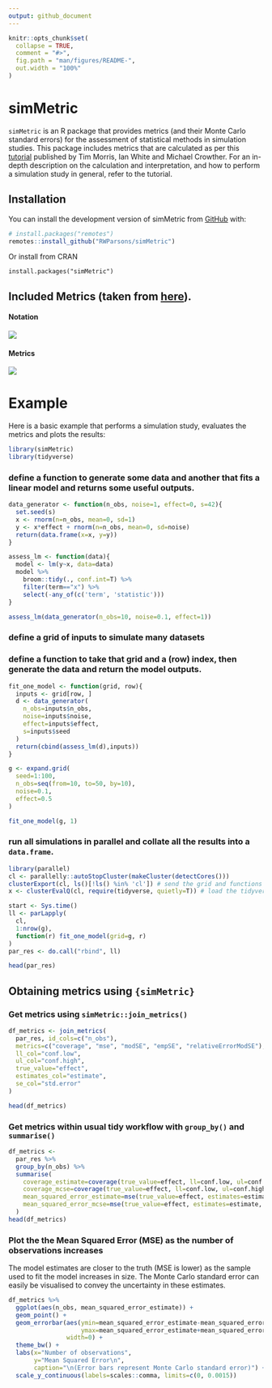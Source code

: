 ```yaml
---
output: github_document
---
```


<!-- README.md is generated from README.Rmd. Please edit that file -->

```r
knitr::opts_chunk$set(
  collapse = TRUE,
  comment = "#>",
  fig.path = "man/figures/README-",
  out.width = "100%"
)
```

# simMetric

<!-- badges: start -->
<!-- badges: end -->

`simMetric` is an R package that provides metrics (and their Monte Carlo standard errors) for the assessment of statistical methods in simulation studies.  This package includes metrics that are calculated as per this [tutorial](https://doi.org/10.1002/sim.8086) published by Tim Morris, Ian White and Michael Crowther. For an in-depth description on the calculation and interpretation, and how to perform a simulation study in general, refer to the tutorial.

## Installation

You can install the development version of simMetric from [GitHub](https://github.com/) with:

``` r
# install.packages("remotes")
remotes::install_github("RWParsons/simMetric")
```

Or install from CRAN

```
install.packages("simMetric")
```


## Included Metrics (taken from [here](https://doi.org/10.1002/sim.8086)).

#### Notation
<img src="man/figures/notation.png" align="centre" />

#### Metrics
<img src="man/figures/metrics.png" align="centre" />



# Example

Here is a basic example that performs a simulation study, evaluates the metrics and plots the results:

```r
library(simMetric)
library(tidyverse)
```


### define a function to generate some data and another that fits a linear model and returns some useful outputs.
```r
data_generator <- function(n_obs, noise=1, effect=0, s=42){
  set.seed(s)
  x <- rnorm(n=n_obs, mean=0, sd=1)
  y <- x*effect + rnorm(n=n_obs, mean=0, sd=noise)
  return(data.frame(x=x, y=y))
}

assess_lm <- function(data){
  model <- lm(y~x, data=data)
  model %>%
    broom::tidy(., conf.int=T) %>%
    filter(term=="x") %>%
    select(-any_of(c('term', 'statistic')))
}

assess_lm(data_generator(n_obs=10, noise=0.1, effect=1))
```

### define a grid of inputs to simulate many datasets
### define a function to take that grid and a (row) index, then generate the data and return the model outputs.
```r
fit_one_model <- function(grid, row){
  inputs <- grid[row, ]
  d <- data_generator(
    n_obs=inputs$n_obs, 
    noise=inputs$noise, 
    effect=inputs$effect, 
    s=inputs$seed
  )
  return(cbind(assess_lm(d),inputs))
}

g <- expand.grid(
  seed=1:100,
  n_obs=seq(from=10, to=50, by=10),
  noise=0.1,
  effect=0.5
)

fit_one_model(g, 1)
```


### run all simulations in parallel and collate all the results into a `data.frame`.
```r
library(parallel)
cl <- parallelly::autoStopCluster(makeCluster(detectCores()))
clusterExport(cl, ls()[!ls() %in% 'cl']) # send the grid and functions to each node
x <- clusterEvalQ(cl, require(tidyverse, quietly=T)) # load the tidyverse on each node

start <- Sys.time()
ll <- parLapply(
  cl, 
  1:nrow(g),
  function(r) fit_one_model(grid=g, r)
)
par_res <- do.call("rbind", ll)

head(par_res)
```


## Obtaining metrics using `{simMetric}`
### Get metrics using `simMetric::join_metrics()`

```r
df_metrics <- join_metrics(
  par_res, id_cols=c("n_obs"), 
  metrics=c("coverage", "mse", "modSE", "empSE", "relativeErrorModSE"),
  ll_col="conf.low",
  ul_col="conf.high",
  true_value="effect",
  estimates_col="estimate",
  se_col="std.error"
)

head(df_metrics)
```

### Get metrics within usual tidy workflow with `group_by()` and `summarise()`
```r
df_metrics <-
  par_res %>%
  group_by(n_obs) %>%
  summarise(
    coverage_estimate=coverage(true_value=effect, ll=conf.low, ul=conf.high, get="coverage"),
    coverage_mcse=coverage(true_value=effect, ll=conf.low, ul=conf.high, get="coverage_mcse"),
    mean_squared_error_estimate=mse(true_value=effect, estimates=estimate, get="mse"),
    mean_squared_error_mcse=mse(true_value=effect, estimates=estimate, get="mse_mcse")
  ) 
head(df_metrics)
```

### Plot the the Mean Squared Error (MSE) as the number of observations increases
The model estimates are closer to the truth (MSE is lower) as the sample used to fit the model increases in size.
The Monte Carlo standard error can easily be visualised to convey the uncertainty in these estimates.

```r
df_metrics %>%
  ggplot(aes(n_obs, mean_squared_error_estimate)) +
  geom_point() +
  geom_errorbar(aes(ymin=mean_squared_error_estimate-mean_squared_error_mcse, 
                    ymax=mean_squared_error_estimate+mean_squared_error_mcse),
                width=0) +
  theme_bw() +
  labs(x="Number of observations", 
       y="Mean Squared Error\n",
       caption="\n(Error bars represent Monte Carlo standard error)") +
  scale_y_continuous(labels=scales::comma, limits=c(0, 0.0015))
```
